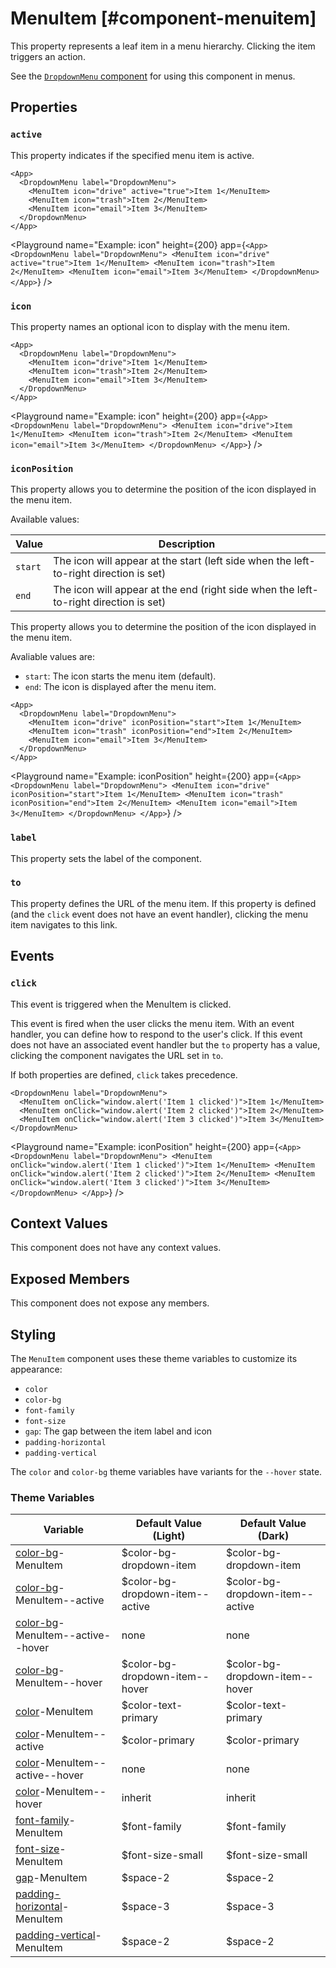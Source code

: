 
# MenuItem [#component-menuitem]

This property represents a leaf item in a menu hierarchy. Clicking the item triggers an action.

See the [`DropdownMenu` component](./DropdownMenu) for using this component in menus.

## Properties

### `active`

This property indicates if the specified menu item is active.

```ueml copy /active="true"/
<App>
  <DropdownMenu label="DropdownMenu">
    <MenuItem icon="drive" active="true">Item 1</MenuItem>
    <MenuItem icon="trash">Item 2</MenuItem>
    <MenuItem icon="email">Item 3</MenuItem>
  </DropdownMenu>
</App>
```

<Playground
  name="Example: icon"
  height={200}
  app={`
    <App>
      <DropdownMenu label="DropdownMenu">
        <MenuItem icon="drive" active="true">Item 1</MenuItem>
        <MenuItem icon="trash">Item 2</MenuItem>
        <MenuItem icon="email">Item 3</MenuItem>
      </DropdownMenu>
    </App>
  `}
/>

### `icon`

This property names an optional icon to display with the menu item.

```ueml copy {2-4}
<App>
  <DropdownMenu label="DropdownMenu">
    <MenuItem icon="drive">Item 1</MenuItem>
    <MenuItem icon="trash">Item 2</MenuItem>
    <MenuItem icon="email">Item 3</MenuItem>
  </DropdownMenu>
</App>
```

<Playground
  name="Example: icon"
  height={200}
  app={`
    <App>
      <DropdownMenu label="DropdownMenu">
        <MenuItem icon="drive">Item 1</MenuItem>
        <MenuItem icon="trash">Item 2</MenuItem>
        <MenuItem icon="email">Item 3</MenuItem>
      </DropdownMenu>
    </App>
  `}
/>

### `iconPosition`

This property allows you to determine the position of the icon displayed in the menu item.

Available values:

| Value | Description |
| --- | --- |
| `start` | The icon will appear at the start (left side when the left-to-right direction is set) |
| `end` | The icon will appear at the end (right side when the left-to-right direction is set) |


This property allows you to determine the position of the icon displayed in the menu item.

Avaliable values are:

- `start`: The icon starts the menu item (default).
- `end`: The icon is displayed after the menu item.


```ueml copy {2-4}
<App>
  <DropdownMenu label="DropdownMenu">
    <MenuItem icon="drive" iconPosition="start">Item 1</MenuItem>
    <MenuItem icon="trash" iconPosition="end">Item 2</MenuItem>
    <MenuItem icon="email">Item 3</MenuItem>
  </DropdownMenu>
</App>
```

<Playground
  name="Example: iconPosition"
  height={200}
  app={`
<App>
  <DropdownMenu label="DropdownMenu">
    <MenuItem icon="drive" iconPosition="start">Item 1</MenuItem>
    <MenuItem icon="trash" iconPosition="end">Item 2</MenuItem>
    <MenuItem icon="email">Item 3</MenuItem>
  </DropdownMenu>
</App>
  `}
/>

### `label`

This property sets the label of the component.

### `to`

This property defines the URL of the menu item. If this property is defined (and the `click` event does not have an event handler), clicking the menu item navigates to this link.

## Events

### `click`

This event is triggered when the MenuItem is clicked.

This event is fired when the user clicks the menu item. With an event handler, you can define how to respond to the user's click. If this event does not have an associated event handler but the `to` property has a value, clicking the component navigates the URL set in `to`.

If both properties are defined, `click` takes precedence.

```ueml copy {2-4}
<DropdownMenu label="DropdownMenu">
  <MenuItem onClick="window.alert('Item 1 clicked')">Item 1</MenuItem>
  <MenuItem onClick="window.alert('Item 2 clicked')">Item 2</MenuItem>
  <MenuItem onClick="window.alert('Item 3 clicked')">Item 3</MenuItem>
</DropdownMenu>
```

<Playground
  name="Example: iconPosition"
  height={200}
  app={`
<App>
  <DropdownMenu label="DropdownMenu">
    <MenuItem onClick="window.alert('Item 1 clicked')">Item 1</MenuItem>
    <MenuItem onClick="window.alert('Item 2 clicked')">Item 2</MenuItem>
    <MenuItem onClick="window.alert('Item 3 clicked')">Item 3</MenuItem>
  </DropdownMenu>
</App>
  `}
/>

## Context Values

This component does not have any context values.

## Exposed Members

This component does not expose any members.

## Styling

The `MenuItem` component uses these theme variables to customize its appearance:
- `color`
- `color-bg`
- `font-family`
- `font-size`
- `gap`: The gap between the item label and icon
- `padding-horizontal`
- `padding-vertical`

The `color` and `color-bg` theme variables have variants for the `--hover` state.

### Theme Variables

| Variable | Default Value (Light) | Default Value (Dark) |
| --- | --- | --- |
| [color-bg](../styles-and-themes/common-units/#color)-MenuItem | $color-bg-dropdown-item | $color-bg-dropdown-item |
| [color-bg](../styles-and-themes/common-units/#color)-MenuItem--active | $color-bg-dropdown-item--active | $color-bg-dropdown-item--active |
| [color-bg](../styles-and-themes/common-units/#color)-MenuItem--active--hover | <GrayText>none</GrayText> | <GrayText>none</GrayText> |
| [color-bg](../styles-and-themes/common-units/#color)-MenuItem--hover | $color-bg-dropdown-item--hover | $color-bg-dropdown-item--hover |
| [color](../styles-and-themes/common-units/#color)-MenuItem | $color-text-primary | $color-text-primary |
| [color](../styles-and-themes/common-units/#color)-MenuItem--active | $color-primary | $color-primary |
| [color](../styles-and-themes/common-units/#color)-MenuItem--active--hover | <GrayText>none</GrayText> | <GrayText>none</GrayText> |
| [color](../styles-and-themes/common-units/#color)-MenuItem--hover | inherit | inherit |
| [font-family](../styles-and-themes/common-units/#font-family)-MenuItem | $font-family | $font-family |
| [font-size](../styles-and-themes/common-units/#size)-MenuItem | $font-size-small | $font-size-small |
| [gap](../styles-and-themes/common-units/#size)-MenuItem | $space-2 | $space-2 |
| [padding-horizontal](../styles-and-themes/common-units/#size)-MenuItem | $space-3 | $space-3 |
| [padding-vertical](../styles-and-themes/common-units/#size)-MenuItem | $space-2 | $space-2 |

